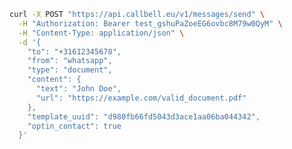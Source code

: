 ```bash
curl -X POST "https://api.callbell.eu/v1/messages/send" \
  -H "Authorization: Bearer test_gshuPaZoeEG6ovbc8M79w0QyM" \
  -H "Content-Type: application/json" \
  -d '{
    "to": "+31612345678",
    "from": "whatsapp",
    "type": "document",
    "content": {
      "text": "John Doe",
      "url": "https://example.com/valid_document.pdf"
    },
    "template_uuid": "d980fb66fd5043d3ace1aa06ba044342",
    "optin_contact": true
  }'
```

